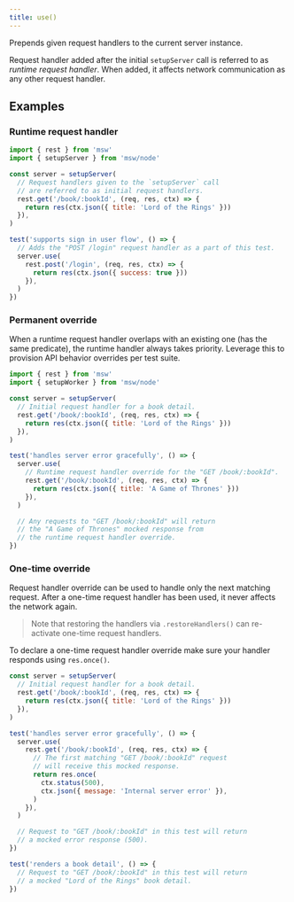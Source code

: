 ```yaml
---
title: use()
---
```


Prepends given request handlers to the current server instance.

Request handler added after the initial `setupServer` call is referred to as _runtime request handler_. When added, it affects network communication as any other request handler.

## Examples

### Runtime request handler

```js showLineNumbers focusedLines=14-18
import { rest } from 'msw'
import { setupServer } from 'msw/node'

const server = setupServer(
  // Request handlers given to the `setupServer` call
  // are referred to as initial request handlers.
  rest.get('/book/:bookId', (req, res, ctx) => {
    return res(ctx.json({ title: 'Lord of the Rings' }))
  }),
)

test('supports sign in user flow', () => {
  // Adds the "POST /login" request handler as a part of this test.
  server.use(
    rest.post('/login', (req, res, ctx) => {
      return res(ctx.json({ success: true }))
    }),
  )
})
```

### Permanent override

When a runtime request handler overlaps with an existing one (has the same predicate), the runtime handler always takes priority. Leverage this to provision API behavior overrides per test suite.

```js showLineNumbers focusedLines=12-17
import { rest } from 'msw'
import { setupWorker } from 'msw/node'

const server = setupServer(
  // Initial request handler for a book detail.
  rest.get('/book/:bookId', (req, res, ctx) => {
    return res(ctx.json({ title: 'Lord of the Rings' }))
  }),
)

test('handles server error gracefully', () => {
  server.use(
    // Runtime request handler override for the "GET /book/:bookId".
    rest.get('/book/:bookId', (req, res, ctx) => {
      return res(ctx.json({ title: 'A Game of Thrones' }))
    }),
  )

  // Any requests to "GET /book/:bookId" will return
  // the "A Game of Thrones" mocked response from
  // the runtime request handler override.
})
```

### One-time override

Request handler override can be used to handle only the next matching request. After a one-time request handler has been used, it never affects the network again.

> Note that restoring the handlers via `.restoreHandlers()` can re-activate one-time request handlers.

To declare a one-time request handler override make sure your handler responds using `res.once()`.

```js showLineNumbers focusedLines=9-17
const server = setupServer(
  // Initial request handler for a book detail.
  rest.get('/book/:bookId', (req, res, ctx) => {
    return res(ctx.json({ title: 'Lord of the Rings' }))
  }),
)

test('handles server error gracefully', () => {
  server.use(
    rest.get('/book/:bookId', (req, res, ctx) => {
      // The first matching "GET /book/:bookId" request
      // will receive this mocked response.
      return res.once(
        ctx.status(500),
        ctx.json({ message: 'Internal server error' }),
      )
    }),
  )

  // Request to "GET /book/:bookId" in this test will return
  // a mocked error response (500).
})

test('renders a book detail', () => {
  // Request to "GET /book/:bookId" in this test will return
  // a mocked "Lord of the Rings" book detail.
})
```
